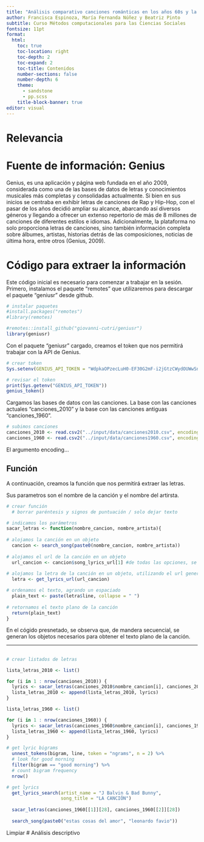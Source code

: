 ```yaml
---
title: "Análisis comparativo canciones románticas en los años 60s y la actualidad"
author: Francisca Espinoza, María Fernanda Núñez y Beatriz Pinto
subtitle: Curso Métodos computacionales para las Ciencias Sociales
fontsize: 11pt
format:
  html:
    toc: true
    toc-location: right
    toc-depth: 2
    toc-expand: 2
    toc-title: Contenidos
    number-sections: false
    number-depth: 6
    theme:
      - sandstone
      - pp.scss
    title-block-banner: true
editor: visual
---
```


# Relevancia

# Fuente de información: Genius

Genius, es una aplicación y página web fundada en el año 2009, considerada como una de las bases de datos de letras y conocimientos musicales más completas y consolidadas actualmente. Si bien en sus inicios se centraba en exhibir letras de canciones de Rap y Hip-Hop, con el pasar de los años decidió ampliar su alcance, abarcando así diversos géneros y llegando a ofrecer un extenso repertorio de más de 8 millones de canciones de diferentes estilos e idiomas. Adicionalmente, la plataforma no solo proporciona letras de canciones, sino también información completa sobre álbumes, artistas, historias detrás de las composiciones, noticias de última hora, entre otros (Genius, 2009).

# Código para extraer la información

Este código inicial es necesario para comenzar a trabajar en la sesión. Primero, instalamos el paquete "remotes" que utilizaremos para descargar el paquete "geniusr" desde github.

```r
# instalar paquetes
#install.packages("remotes")
#library(remotes)

#remotes::install_github("giovanni-cutri/geniusr")
library(geniusr)

```

Con el paquete "geniusr" cargado, creamos el token que nos permitirá trabajar con la API de Genius. 

```r
# crear token
Sys.setenv(GENIUS_API_TOKEN = "WdpkaOPzecLuH0-EF30G2mF-i2jGtzCWydOUWwSnoILDwHK5OTc5Cc2NH9nRTMWG")

# revisar el token
print(Sys.getenv("GENIUS_API_TOKEN"))
genius_token()
```

Cargamos las bases de datos con las canciones. La base con las canciones actuales "canciones_2010" y la base con las canciones antiguas "canciones_1960". 

```r
# subimos canciones
canciones_2010 <- read.csv2("../input/data/canciones2010.csv", encoding = "utf-8")
canciones_1960 <- read.csv2("../input/data/canciones1960.csv", encoding = "utf-8")

```

El argumento encoding...

## Función 

A continuación, creamos la función que nos permitirá extraer las letras. 

Sus parametros son el nombre de la canción y el nombre del artirsta. 

```r
# crear función
  # borrar paréntesis y signos de puntuación / solo dejar texto

# indicamos los parámetros
sacar_letras <- function(nombre_cancion, nombre_artista){
  
# alojamos la canción en un objeto 
  cancion <- search_song(paste0(nombre_cancion, nombre_artista))
  
# alojamos el url de la canción en un objeto    
  url_cancion <- cancion$song_lyrics_url[1] #de todas las opciones, se selecciona la primera opción 
  
# alojamos la letra de la canción en un objeto, utilizando el url generado   
  letra <- get_lyrics_url(url_cancion)

# ordenamos el texto, agrando un espaciado     
  plain_text <- paste(letra$line, collapse = " ")
  
# retornamos el texto plano de la canción   
  return(plain_text)
}
```

En el cógido presnetado, se observa que, de mandera secuencial, se generan los objetos necesarios para obtener el texto plano de la canción. 


--- 

## 
```r
# crear listados de letras

lista_letras_2010 <- list()

for (i in 1 : nrow(canciones_2010)) {
  lyrics <- sacar_letras(canciones_2010$nombre_cancion[i], canciones_2010$nombre_artista[i])
  lista_letras_2010 <- append(lista_letras_2010, lyrics)
}

lista_letras_1960 <- list()

for (i in 1 : nrow(canciones_1960)) {
  lyrics <- sacar_letras(canciones_1960$nombre_cancion[i], canciones_1960$nombre_artista[i])
  lista_letras_1960 <- append(lista_letras_1960, lyrics)
}

```



```r

# get lyric bigrams
  unnest_tokens(bigram, line, token = "ngrams", n = 2) %>%
  # look for good morning
  filter(bigram == "good morning") %>% 
  # count bigram frequency
  nrow()
```



```r
# get lyrics
  get_lyrics_search(artist_name = "J Balvin & Bad Bunny",
                    song_title = "LA CANCIÓN")  
  
  sacar_letras(canciones_1960[[1]][28], canciones_1960[[2]][28])
  
  search_song(paste0("estas cosas del amor", "leonardo favio"))
```
 
Limpiar 
# Análisis descriptivo
